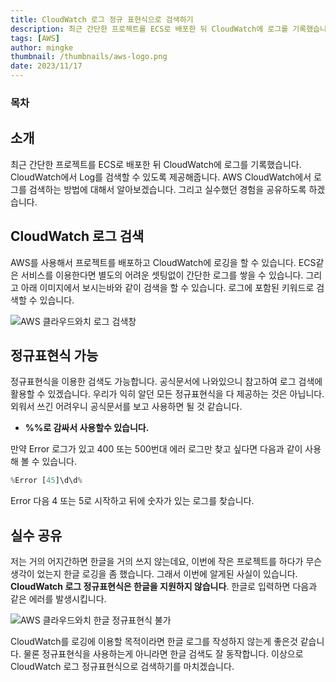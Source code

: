 ```yaml
---
title: CloudWatch 로그 정규 표현식으로 검색하기
description: 최근 간단한 프로젝트를 ECS로 배포한 뒤 CloudWatch에 로그를 기록했습니다. CloudWatch에서 Log를 검색할 수 있도록 제공해줍니다. AWS CloudWatch에서 로그를 검색하는 방법에 대해서 알아보겠습니다. 그리고 실수했던 경험을 공유하도록 하겠습니다.
tags: [AWS]
author: mingke
thumbnail: /thumbnails/aws-logo.png
date: 2023/11/17
---
```


### 목차

## 소개

최근 간단한 프로젝트를 ECS로 배포한 뒤 CloudWatch에 로그를 기록했습니다. CloudWatch에서 Log를 검색할 수 있도록 제공해줍니다. AWS CloudWatch에서 로그를 검색하는 방법에 대해서 알아보겠습니다. 그리고 실수했던 경험을 공유하도록 하겠습니다.

## CloudWatch 로그 검색

AWS를 사용해서 프로젝트를 배포하고 CloudWatch에 로깅을 할 수 있습니다. ECS같은 서비스를 이용한다면 별도의 어려운 셋팅없이 간단한 로그를 쌓을 수 있습니다. 그리고 아래 이미지에서 보시는바와 같이 검색을 할 수 있습니다. 로그에 포함된 키워드로 검색할 수 있습니다.

<Image src="/cloudwatch-log-regex/01.png" alt="AWS 클라우드와치 로그 검색창" />

## 정규표현식 가능

<Link url="https://docs.aws.amazon.com/AmazonCloudWatch/latest/logs/FilterAndPatternSyntax.html#matching-terms-events" />

정규표현식을 이용한 검색도 가능합니다. 공식문서에 나와있으니 참고하여 로그 검색에 활용할 수 있겠습니다. 우리가 익히 알던 모든 정규표현식을 다 제공하는 것은 아닙니다. 외워서 쓰긴 어려우니 공식문서를 보고 사용하면 될 것 같습니다.

- **%%로 감싸서 사용할수 있습니다.**

만약 Error 로그가 있고 400 또는 500번대 에러 로그만 찾고 싶다면 다음과 같이 사용해 볼 수 있습니다.

```python
%Error [45]\d\d%
```

Error 다음 4 또는 5로 시작하고 뒤에 숫자가 있는 로그를 찾습니다.

## 실수 공유

저는 거의 어지간하면 한글을 거의 쓰지 않는데요, 이번에 작은 프로젝트를 하다가 무슨생각이 었는지 한글 로깅을 좀 했습니다. 그래서 이번에 알게된 사실이 있습니다. **CloudWatch 로그 정규표현식은 한글을 지원하지 않습니다**. 한글로 입력하면 다음과 같은 에러를 발생시킵니다.

<Image src="/cloudwatch-log-regex/02.png" alt="AWS 클라우드와치 한글 정규표현식 불가" />

CloudWatch를 로깅에 이용할 목적이라면 한글 로그를 작성하지 않는게 좋은것 같습니다. 물론 정규표현식을 사용하는게 아니라면 한글 검색도 잘 동작합니다.
이상으로 CloudWatch 로그 정규표현식으로 검색하기를 마치겠습니다.
